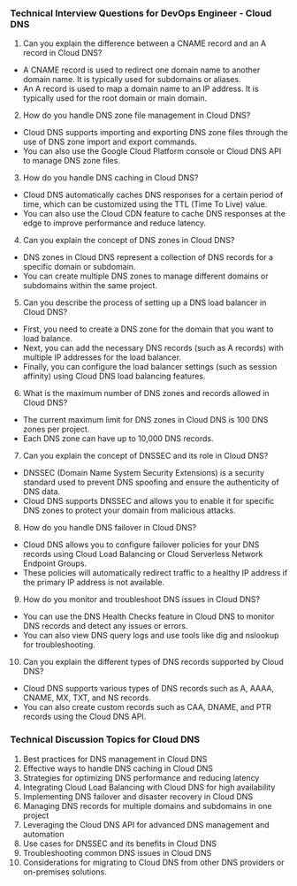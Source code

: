 

### Technical Interview Questions for DevOps Engineer - Cloud DNS

1. Can you explain the difference between a CNAME record and an A record in Cloud DNS?
- A CNAME record is used to redirect one domain name to another domain name. It is typically used for subdomains or aliases.
- An A record is used to map a domain name to an IP address. It is typically used for the root domain or main domain.

2. How do you handle DNS zone file management in Cloud DNS?
- Cloud DNS supports importing and exporting DNS zone files through the use of DNS zone import and export commands.
- You can also use the Google Cloud Platform console or Cloud DNS API to manage DNS zone files.

3. How do you handle DNS caching in Cloud DNS?
- Cloud DNS automatically caches DNS responses for a certain period of time, which can be customized using the TTL (Time To Live) value.
- You can also use the Cloud CDN feature to cache DNS responses at the edge to improve performance and reduce latency.

4. Can you explain the concept of DNS zones in Cloud DNS?
- DNS zones in Cloud DNS represent a collection of DNS records for a specific domain or subdomain.
- You can create multiple DNS zones to manage different domains or subdomains within the same project.

5. Can you describe the process of setting up a DNS load balancer in Cloud DNS?
- First, you need to create a DNS zone for the domain that you want to load balance.
- Next, you can add the necessary DNS records (such as A records) with multiple IP addresses for the load balancer.
- Finally, you can configure the load balancer settings (such as session affinity) using Cloud DNS load balancing features.

6. What is the maximum number of DNS zones and records allowed in Cloud DNS?
- The current maximum limit for DNS zones in Cloud DNS is 100 DNS zones per project.
- Each DNS zone can have up to 10,000 DNS records.

7. Can you explain the concept of DNSSEC and its role in Cloud DNS?
- DNSSEC (Domain Name System Security Extensions) is a security standard used to prevent DNS spoofing and ensure the authenticity of DNS data.
- Cloud DNS supports DNSSEC and allows you to enable it for specific DNS zones to protect your domain from malicious attacks.

8. How do you handle DNS failover in Cloud DNS?
- Cloud DNS allows you to configure failover policies for your DNS records using Cloud Load Balancing or Cloud Serverless Network Endpoint Groups.
- These policies will automatically redirect traffic to a healthy IP address if the primary IP address is not available.

9. How do you monitor and troubleshoot DNS issues in Cloud DNS?
- You can use the DNS Health Checks feature in Cloud DNS to monitor DNS records and detect any issues or errors.
- You can also view DNS query logs and use tools like dig and nslookup for troubleshooting.

10. Can you explain the different types of DNS records supported by Cloud DNS?
- Cloud DNS supports various types of DNS records such as A, AAAA, CNAME, MX, TXT, and NS records.
- You can also create custom records such as CAA, DNAME, and PTR records using the Cloud DNS API.

### Technical Discussion Topics for Cloud DNS

1. Best practices for DNS management in Cloud DNS
2. Effective ways to handle DNS caching in Cloud DNS
3. Strategies for optimizing DNS performance and reducing latency
4. Integrating Cloud Load Balancing with Cloud DNS for high availability
5. Implementing DNS failover and disaster recovery in Cloud DNS
6. Managing DNS records for multiple domains and subdomains in one project
7. Leveraging the Cloud DNS API for advanced DNS management and automation
8. Use cases for DNSSEC and its benefits in Cloud DNS
9. Troubleshooting common DNS issues in Cloud DNS
10. Considerations for migrating to Cloud DNS from other DNS providers or on-premises solutions.
